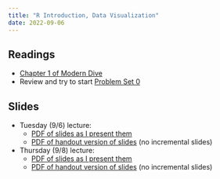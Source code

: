 ```yaml
---
title: "R Introduction, Data Visualization"
date: 2022-09-06
---
```



## Readings 

- [Chapter 1 of Modern Dive](https://moderndive.com/1-getting-started.html)
- Review and try to start [Problem Set 0](/assignments/00-problem-set.html)


## Slides

- Tuesday (9/6) lecture: 
  - [PDF of slides as I present them](/slides/02_rintro_data_viz.pdf)
  - [PDF of handout version of slides](/slides/02_rintro_data_viz_handout.pdf) (no incremental slides)
 
- Thursday (9/8) lecture:
  - [PDF of slides as I present them](/slides/03_data_viz.pdf)
  - [PDF of handout version of slides](/slides/03_data_viz_handout.pdf) (no incremental slides)
